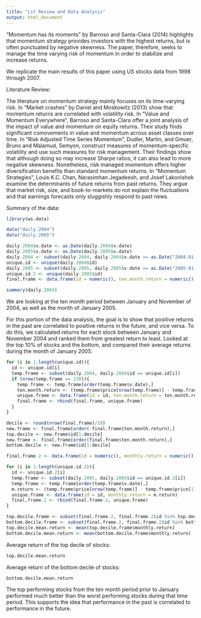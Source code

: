 ```yaml
---
title: "Lit Review and Data Analysis"
output: html_document
---
```


"Momentum has its moments" by Barroso and Santa-Clara (2014) highlights that momentum strategy provides investors with the highest returns, but is often punctuated by negative skewness. The paper, therefore, seeks to manage the time varying risk of momentum in order to stabilize and increase returns.

We replicate the main results of this paper using US stocks data from 1998 through 2007.

Literature Review:

The literature on momentum strategy mainly focuses on its time-varying risk. In "Market crashes" by Daniel and Moskowitz (2013) show that momentum returns are correlated with volatility risk. In "Value and Momentum Everywhere", Barroso and Santa-Clara offer a joint analysis of the impact of value and momentum on equity returns. Their study finds significant comovements in value and momentum across asset classes over time. In "Risk Adjusted Time Series Momentum", Dudler, Martin, and Gmuer, Bruno and Malamud, Semyon, construct measures of momentum-specific volatility and use such measures for risk management. Their findings show that although doing so may increase Sharpe ratios, it can also lead to more negative skewness. Nonetheless, risk managed momentum offers higher diversification benefits than standard momentum returns. In "Momentum Strategies", Louis K.C. Chan, Narasimhan Jegadeesh, and Josef Lakonishok examine the determinants of future returns from past returns. They argue that market risk, size, and book-to-markets do not explain the fluctuations and that earnings forecasts only sluggishly respond to past news.

Summary of the data:

```r
library(ws.data)

data("daily.2004")
data("daily.2005")

daily.2004$v.date <- as.Date(daily.2004$v.date)
daily.2005$v.date <- as.Date(daily.2005$v.date)
daily.2004 <- subset(daily.2004, daily.2004$v.date >= as.Date("2004-01-01") & daily.2004$v.date <= as.Date("2004-11-30"))
unique.id <- unique(daily.2004$id)
daily.2005 <- subset(daily.2005, daily.2005$v.date >= as.Date("2005-01-01") & daily.2005$v.date < as.Date("2005-02-01"))
unique.id.2 <- unique(daily.2005$id)
final.frame <- data.frame(id = numeric(), ten.month.return = numeric())

summary(daily.2004)
```

We are looking at the ten month period between January and November of 2004, as well as the month of January 2005.

For this portion of the data analysis, the goal is to show that positive returns in the past are correlated to positive returns in the future, and vice versa. To do this, we calculated returns for each stock between January and November 2004 and ranked them from greatest return to least. Looked at the top 10% of stocks and the bottom, and compared their average returns during the month of January 2005.

```r
for (i in 1:length(unique.id)){
  id <- unique.id[i]
  temp.frame <- subset(daily.2004, daily.2004$id == unique.id[i])
  if (nrow(temp.frame == 230)){
    temp.frame <- temp.frame[order(temp.frame$v.date),]
    ten.month.return <- (temp.frame$price[nrow(temp.frame)] - temp.frame$price[1])/temp.frame$price[1]
    unique.frame <- data.frame(id = id, ten.month.return = ten.month.return)
    final.frame <- rbind(final.frame, unique.frame)
  }
}

decile <- round(nrow(final.frame)/10)
new.frame <- final.frame[order(-final.frame$ten.month.return),]
top.decile <- new.frame$id[1:decile]
new.frame <- final.frame[order(final.frame$ten.month.return),]
bottom.decile <- new.frame$id[1:decile]

final.frame.2 <- data.frame(id = numeric(), monthly.return = numeric())

for (i in 1:length(unique.id.2)){
  id <- unique.id.2[i]
  temp.frame <- subset(daily.2005, daily.2005$id == unique.id.2[i])
  temp.frame <- temp.frame[order(temp.frame$v.date),]
  m.return <- (temp.frame$price[nrow(temp.frame)] - temp.frame$price[1])/temp.frame$price[1]
  unique.frame <- data.frame(id = id, monthly.return = m.return)
  final.frame.2 <- rbind(final.frame.2, unique.frame)
}

top.decile.frame <- subset(final.frame.2, final.frame.2$id %in% top.decile & final.frame.2$monthly.return > -10 & final.frame.2$monthly.return < 10)
bottom.decile.frame <- subset(final.frame.2, final.frame.2$id %in% bottom.decile & final.frame.2$monthly.return > -10 & final.frame.2$monthly.return < 10)
top.decile.mean.return <- mean(top.decile.frame$monthly.return)
bottom.decile.mean.return <- mean(bottom.decile.frame$monthly.return)
```

Average return of the top decile of stocks: 
```r
top.decile.mean.return
```

Average return of the bottom decile of stocks: 
```r
bottom.decile.mean.return
```


The top performing stocks from the ten month period prior to January performed much better than the worst performing stocks during that time period. This supports the idea that performance in the past is correlated to performance in the future.
